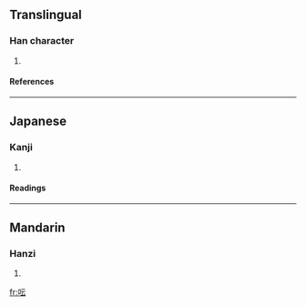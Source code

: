 ==Translingual==
===Han character===
{{Han char|rn=30|rad=口|as=04|sn=7|four=|canj=口一一戈 (RMMI)}}
# {{defn|Han}}
====References====
{{Han ref|kx=0181.191|dkj=03422|hdz=10585.061|uh=544D|ud=21581}}
----
==Japanese==
===Kanji===
{{ja-kanji|grade=|rs=口04}}
# {{defn|Japanese}} 
====Readings====
{{ja-readings|on=[[うん]] (un), [[ごう]] (gō), [[おん]] (on), [[ぐ]] (gu), [[いん]] (in)|kun=[[ほえる]] (hoeru)}}
----
==Mandarin==
===Hanzi===
{{cmn-hanzi|pin=[[hōng]] (hong1)|wg=hung<sup>1</sup>}}
# {{defn|Mandarin}}

[[fr:呍]]